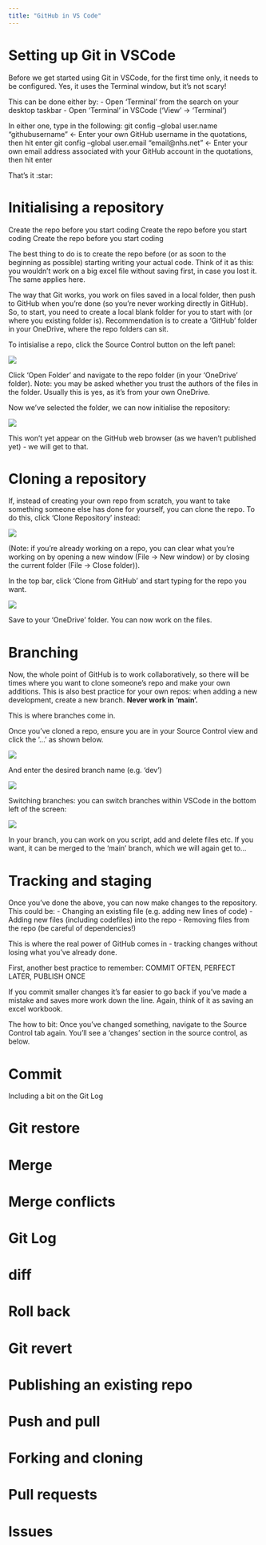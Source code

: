 ```yaml
---
title: "GitHub in VS Code"
---
```


# Setting up Git in VSCode

Before we get started using Git in VSCode, for the first time only, it needs to be configured. Yes, it uses the Terminal window, but it's not scary!

This can be done either by: - Open 'Terminal' from the search on your desktop taskbar - Open 'Terminal' in VSCode ('View' -\> 'Terminal')

In either one, type in the following: git config --global user.name "githubusername" \<- Enter your own GitHub username in the quotations, then hit enter git config --global user.email "email\@nhs.net" \<- Enter your own email address associated with your GitHub account in the quotations, then hit enter

That's it :star:

# Initialising a repository

Create the repo before you start coding Create the repo before you start coding Create the repo before you start coding

The best thing to do is to create the repo before (or as soon to the beginning as possible) starting writing your actual code. Think of it as this: you wouldn't work on a big excel file without saving first, in case you lost it. The same applies here.

The way that Git works, you work on files saved in a local folder, then push to GitHub when you're done (so you're never working directly in GitHub). So, to start, you need to create a local blank folder for you to start with (or where you existing folder is). Recommendation is to create a 'GitHub' folder in your OneDrive, where the repo folders can sit.

To intisialise a repo, click the Source Control button on the left panel:

![](pics/sourcecontrol.png)

Click 'Open Folder' and navigate to the repo folder (in your 'OneDrive\Github' folder). Note: you may be asked whether you trust the authors of the files in the folder. Usually this is yes, as it's from your own OneDrive.

Now we've selected the folder, we can now initialise the repository:

![](pics/initrepo.png)

This won't yet appear on the GitHub web browser (as we haven't published yet) - we will get to that.

# Cloning a repository

If, instead of creating your own repo from scratch, you want to take something someone else has done for yourself, you can clone the repo. To do this, click 'Clone Repository' instead:

![](pics/sourcecontrol.png)

(Note: if you're already working on a repo, you can clear what you're working on by opening a new window (File -\> New window) or by closing the current folder (File -\> Close folder)).

In the top bar, click 'Clone from GitHub' and start typing for the repo you want.

![](pics/clonerepo.png)

Save to your 'OneDrive\Github' folder. You can now work on the files.

# Branching

Now, the whole point of GitHub is to work collaboratively, so there will be times where you want to clone someone's repo and make your own additions. This is also best practice for your own repos: when adding a new development, create a new branch. **Never work in 'main'.**

This is where branches come in.

Once you've cloned a repo, ensure you are in your Source Control view and click the '...' as shown below.

![](pics/branch.png)

And enter the desired branch name (e.g. 'dev')

![](pics/branchname.png)

Switching branches: you can switch branches within VSCode in the bottom left of the screen:

![](pics/switchbranch.png)

In your branch, you can work on you script, add and delete files etc. If you want, it can be merged to the 'main' branch, which we will again get to...

# Tracking and staging

Once you've done the above, you can now make changes to the repository. This could be: - Changing an existing file (e.g. adding new lines of code) - Adding new files (including codefiles) into the repo - Removing files from the repo (be careful of dependencies!)

This is where the real power of GitHub comes in - tracking changes without losing what you've already done.

First, another best practice to remember: COMMIT OFTEN, PERFECT LATER, PUBLISH ONCE

If you commit smaller changes it's far easier to go back if you've made a mistake and saves more work down the line. Again, think of it as saving an excel workbook.

The how to bit: Once you've changed something, navigate to the Source Control tab again. You'll see a 'changes' section in the source control, as below.

# Commit

Including a bit on the Git Log

# Git restore

# Merge

# Merge conflicts

# Git Log

# diff

# Roll back

# Git revert

# Publishing an existing repo

# Push and pull

# Forking and cloning

# Pull requests

# Issues
